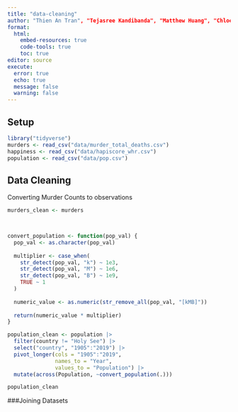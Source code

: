 ```yaml
---
title: "data-cleaning"
author: "Thien An Tran", "Tejasree Kandibanda", "Matthew Huang", "Chloe Anbarcioglu"
format: 
  html:
    embed-resources: true
    code-tools: true
    toc: true
editor: source
execute: 
  error: true
  echo: true
  message: false
  warning: false
---
```


## Setup

```r
library("tidyverse")
murders <- read_csv("data/murder_total_deaths.csv")
happiness <- read_csv("data/hapiscore_whr.csv")
population <- read_csv("data/pop.csv")
```

## Data Cleaning

Converting Murder Counts to observations
```r

murders_clean <- murders
  



```

```r
convert_population <- function(pop_val) {
  pop_val <- as.character(pop_val)
  
  multiplier <- case_when(
    str_detect(pop_val, "k") ~ 1e3,
    str_detect(pop_val, "M") ~ 1e6,
    str_detect(pop_val, "B") ~ 1e9,
    TRUE ~ 1
  )
  
  numeric_value <- as.numeric(str_remove_all(pop_val, "[kMB]"))
  
  return(numeric_value * multiplier)
}

population_clean <- population |>
  filter(country != "Holy See") |>
  select("country", "1905":"2019") |>
  pivot_longer(cols = "1905":"2019",
               names_to = "Year",
               values_to = "Population") |>
  mutate(across(Population, ~convert_population(.)))

population_clean
```

###Joining Datasets
